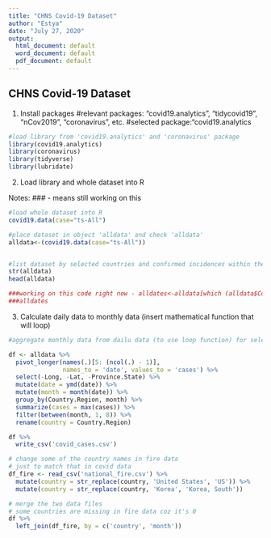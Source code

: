 ```yaml
---
title: "CHNS Covid-19 Dataset"
author: "Estya"
date: "July 27, 2020"
output:
  html_document: default
  word_document: default
  pdf_document: default
---
```

## CHNS Covid-19 Dataset

1) Install packages
#relevant packages: "covid19.analytics", "tidycovid19", "nCov2019", "coronavirus", etc.
#selected package:"covid19.analytics
```r
#load library from 'covid19.analytics' and 'coronavirus' package
library(covid19.analytics)
library(coronavirus)
library(tidyverse)
library(lubridate)
```
2) Load library and whole dataset into R

Notes: ### - means still working on this
```r
#load whole dataset into R
covid19.data(case="ts-All")

#place dataset in object 'alldata' and check 'alldata' 
alldata<-(covid19.data(case="ts-All"))


#list dataset by selected countries and confirmed incidences within these selected countries
str(alldata)
head(alldata)

###working on this code right now - alldates<-alldata[which (alldata$Country.Region=='Brunei','Cambodia','China','Indonesia', 'Japan','Korea,South','Malaysia','Singapore','Taiwan','Vietnam','Laos','Burma','India', 'Philippines','Thailand'), c(2,6:194)]
###alldates
```
3) Calculate daily data to monthly data (insert mathematical function that will loop)
```r
#aggregate monthly data from dailu data (to use loop function) for selected countries

df <- alldata %>%
  pivot_longer(names(.)[5: (ncol(.) - 1)], 
               names_to = 'date', values_to = 'cases') %>%
  select(-Long, -Lat, -Province.State) %>%
  mutate(date = ymd(date)) %>%
  mutate(month = month(date)) %>%
  group_by(Country.Region, month) %>%
  summarize(cases = max(cases)) %>%
  filter(between(month, 1, 8)) %>%
  rename(country = Country.Region)

df %>%
  write_csv('covid_cases.csv')
```


```r
# change some of the country names in fire data 
# just to match that in covid data
df_fire <- read_csv('national_fire.csv') %>%
  mutate(country = str_replace(country, 'United States', 'US')) %>%
  mutate(country = str_replace(country, 'Korea', 'Korea, South')) 

# merge the two data files
# some countries are missing in fire data coz it's 0
df %>% 
  left_join(df_fire, by = c('country', 'month'))

```

